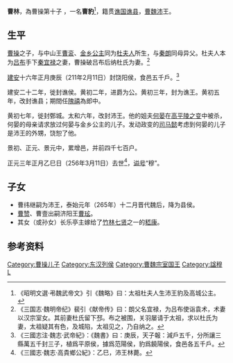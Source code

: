 {{otheruses|other=[[東漢末年|東漢末年]]另一位同名武將|曹豹}}
'''曹林'''{{BD|3世纪|？|256年|catIdx=C}}，為曹操第十子 ，一名'''曹豹'''<ref>《昭明文選·弔魏武帝文》引《魏略》曰：太祖杜夫人生沛王豹及高城公主。</ref>，籍贯[[谯国|谯国]][[谯县|谯县]]，[[曹魏|曹魏]][[沛|沛]]王。

==生平==
[[曹操|曹操]]之子，与中山王[[曹衮|曹衮]]、[[金鄉公主_(曹魏)|金乡公主]]同为[[杜夫人_(魏武帝)|杜夫人]]所生，与[[秦朗|秦朗]]同母异父。杜夫人本为[[吕布|吕布]]手下[[秦宜禄|秦宜禄]]之妻，曹操破吕布后纳杜氏为妻。<ref>《三国志·魏明帝纪》裴引《献帝传》曰：朗父名宜禄，为吕布使诣袁术，术妻以汉宗室女。其前妻杜氏留下邳。布之被围，关羽屡请于太祖，求以杜氏为妻，太祖疑其有色，及城陷，太祖见之，乃自纳之。</ref>

[[建安_(东汉)|建安]]十六年正月庚辰（211年2月11日）封饶阳侯，食邑五千戶。<ref>《三國志注·魏志·武帝紀》：《魏書》曰：庚辰，天子報：減戶五千，分所讓三縣萬五千封三子，植爲平原侯，據爲范陽侯，豹爲饒陽侯，食邑各五千戶。</ref>

建安二十二年，徙封谯侯。黄初二年，进爵为公。黄初三年，封为谯王。黄初五年，改封谯县；期間任[[隗禧|隗禧]]為郎中。

黄初七年，徙封鄄城。太和六年，改封沛王。他的姐夫[[何晏|何晏]]在[[高平陵之变|高平陵之变]]中被杀，何晏的母亲请求放过何晏与金乡公主的儿子。发动政变的[[司马懿|司马懿]]考虑到何晏的儿子是沛王的外甥，饶恕了他。

景初、正元、景元中，累增邑，并前四千七百户。

正元三年正月乙巳日（256年3月11日）去世<ref>《三國志·魏志·高貴鄉公紀》：乙巳，沛王林薨。</ref>，[[谥号|谥号]]“穆”。

==子女==
*曹纬继嗣为沛王，泰始元年（265年）十二月晋代魏后，降为县侯。
*[[曹赞|曹赞]]、曹壹出嗣济阳王[[曹玹|曹玹]]。
*其女（或孙女）长乐亭主嫁给了[[竹林七贤|竹林七贤]]之一的[[嵇康|嵇康]]。

==参考资料==
{{reflist}}
{{三国志}}
[[Category:曹操儿子|Category:曹操儿子]]
[[Category:东汉列侯|Category:东汉列侯]]
[[Category:曹魏宗室国王|Category:曹魏宗室国王]]
[[Category:諡穆|Category:諡穆]]
[[Category:曹姓|L]]